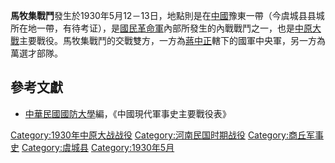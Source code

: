 {{Hatnote|同名战斗，参见：[[馬牧集戰鬥_(北洋政府時期)|馬牧集戰鬥 (北洋政府時期)]]。}}
{{Infobox Military Conflict|
campaign=|
image=|
caption=|
conflict=馬牧集戰鬥|
date=1930年5月12－13日|
place=[[中國|中國]]豫東|
result=中央軍攻下馬牧集|
combatant1=三師、十一師|
combatant2=萬選才| 
commander1=陳繼承、陳誠|
commander2=萬選才|
strength1=|
strength2=|
casualties1=|
casualties2=|
}}

'''馬牧集戰鬥'''發生於1930年5月12－13日，地點則是在[[中國|中國]]豫東一帶（今虞城县县城所在地一帶，有待考证），是[[國民革命軍|國民革命軍]]內部所發生的內戰戰鬥之一，也是[[中原大戰|中原大戰]]主要戰役。馬牧集戰鬥的交戰雙方，一方為[[蔣中正|蔣中正]]轄下的國軍中央軍，另一方為萬選才部隊。

==參考文獻==
*[[中華民國|中華民國]][[國防大學_(臺灣)|國防大學]]編，《中國現代軍事史主要戰役表》

{{中原大戰}}
[[Category:1930年中原大战战役|Category:1930年中原大战战役]]
[[Category:河南民国时期战役|Category:河南民国时期战役]]
[[Category:商丘军事史|Category:商丘军事史]]
[[Category:虞城县|Category:虞城县]]
[[Category:1930年5月|Category:1930年5月]]